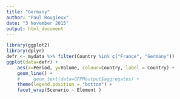 ```yaml
---
title: "Germany"
author: "Paul Rougieux"
date: "3 November 2015"
output: html_document
---
```


```r
library(ggplot2)
library(dplyr)
defr <- mydata %>% filter(Country %in% c("France", "Germany"))
ggplot(data=defr) +
    aes(x=Period, y=Volume, colour=Country, label = Country) +
    geom_line() + 
    #     geom_text(data=GFPMoutput$aggregates) +
    theme(legend.position = "bottom") +
    facet_wrap(Scenario ~ Element ) 

```
